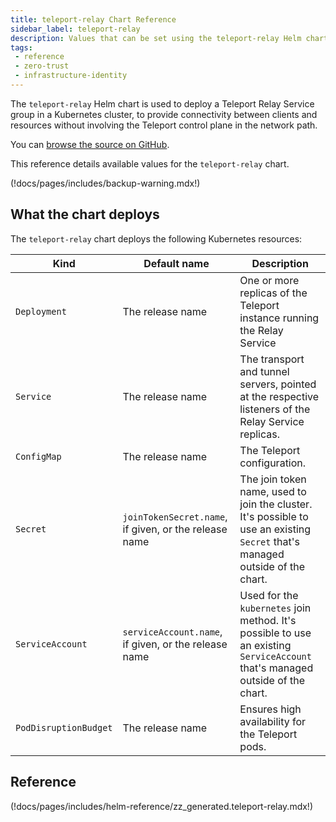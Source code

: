 ```yaml
---
title: teleport-relay Chart Reference
sidebar_label: teleport-relay
description: Values that can be set using the teleport-relay Helm chart
tags:
 - reference
 - zero-trust
 - infrastructure-identity
---
```


The `teleport-relay` Helm chart is used to deploy a Teleport Relay Service group in a Kubernetes cluster, to provide connectivity between clients and resources without involving the Teleport control plane in the network path.

You can [browse the source on
GitHub](https://github.com/gravitational/teleport/tree/branch/v(=teleport.major_version=)/examples/chart/teleport-relay).

This reference details available values for the `teleport-relay` chart.

(!docs/pages/includes/backup-warning.mdx!)

## What the chart deploys

The `teleport-relay` chart deploys the following Kubernetes resources:

| Kind | Default name | Description |
|-|-|-|
| `Deployment` | The release name | One or more replicas of the Teleport instance running the Relay Service |
| `Service` | The release name | The transport and tunnel servers, pointed at the respective listeners of the Relay Service replicas. |
| `ConfigMap` | The release name | The Teleport configuration. |
| `Secret` | `joinTokenSecret.name`, if given, or the release name | The join token name, used to join the cluster. It's possible to use an existing `Secret` that's managed outside of the chart. |
| `ServiceAccount` | `serviceAccount.name`, if given, or the release name | Used for the `kubernetes` join method. It's possible to use an existing `ServiceAccount` that's managed outside of the chart. |
| `PodDisruptionBudget` | The release name | Ensures high availability for the Teleport pods. |

## Reference

(!docs/pages/includes/helm-reference/zz_generated.teleport-relay.mdx!)
